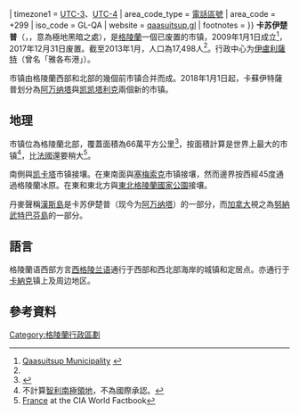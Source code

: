 {{Infobox settlement
<!-- See Template:Infobox settlement for additional fields and descriptions -->
| name                    = 卡苏伊楚普
| native_name             = Qaasuitsup Kommunia
| native_name_lang        = kl<!-- ISO 639-2 code e.g. "fr" for French -->
| type                    = [[格陵蘭行政區劃|市镇]]
| image_skyline           = Qaasuitsup-montage.jpg
| image_alt               = Qaasuitsup municipality
| image_caption           = 從左上起順時針：[[乌库西萨特|乌库西萨特]]、[[烏佩納維克|烏佩納維克]]、[[伊盧利菫特冰川|伊盧利菫特冰川]]、[[乌马纳克|乌马纳克]]
| image_shield            = Qaasuitsup-coat-of-arms.svg
| shield_alt              = 
| image_map               = Qaasuitsup in Greenland.svg
| map_alt                 = 
| map_caption             = 卡苏伊楚普在格陵蘭的位置
| mapsize                 = 250px
| latd  = 76|latm  = 00|latNS  = N
| longd = 57|longm = 00|longEW = W
| coor_pinpoint           = Qaasuitsup Commune
| coordinates_type        = region:GL_type:adm1st
| coordinates_display     = inline,title
| coordinates_footnotes   = 
| subdivision_type        = 國家
| subdivision_name        = {{DEN}}
| subdivision_type1       = [[構成國|構成國]]
| subdivision_name1       = {{Flag|Greenland}}
| subdivision_type2       = [[格陵蘭行政區劃|市镇]]
| subdivision_name2       = [[File:Qaasuitsup-coat-of-arms.svg|22px]]卡苏伊楚普
| subdivision_type3       = 
| subdivision_name3       = 
| established_title       = 建立
| established_date        = 2009年1月1日
| established_title2      = 廢止
| established_date2       = 2017年12月31日
| seat_type               = 行政中心
| seat                    = [[伊盧利薩特|伊盧利薩特]]
| government_footnotes    = <ref>{{cite web |url=http://www.qaasuitsup.gl/en/Om-kommunen/Pisut-News/2010/12/2010-12-08-offshore-licenser |title=存档副本 |accessdate=2011-05-28 |deadurl=yes |archiveurl=https://web.archive.org/web/20120322162856/http://www.qaasuitsup.gl/en/Om-kommunen/Pisut-News/2010/12/2010-12-08-offshore-licenser |archivedate=2012-03-22 }} Qaasuitsup Kommunia {{en icon}}</ref>
| leader_party            = 
| leader_title            = 市長
| leader_name             = Ole Dorph（[[前進_(格陵蘭)|前進黨]]）
| unit_pref               = 公制<!-- or US or UK -->
| area_footnotes          = <ref name="stat">Statistics Greenland, [http://www.stat.gl/LinkClick.aspx?link=Greenland+in+Figures%2fGIF_2010.pdf ''Greenland in Figures 2010''] {{Wayback|url=http://www.stat.gl/LinkClick.aspx?link=Greenland+in+Figures%2fGIF_2010.pdf |date=20110714054916 }}</ref>
| area_total_km2          = 660000 
| area_total_sq_mi        = 254827<!-- To override excessive precision -->
| population_footnotes    = <ref name="stat2013">{{cite book
 |title        = Greenland in Figures 2013
 |url          = http://www.stat.gl/publ/en/GF/2013/pdf/Greenland%20in%20Figures%202013.pdf
 |publisher    = Statistics Greenland
 |isbn         = 978-87-986787-7-9
 |issn         = 1602-5709
 |accessdate   = 2 September 2013
 |archive-date = 2018-12-24
 |archive-url  = https://web.archive.org/web/20181224190854/http://www.stat.gl/publ/en/GF/2013/pdf/Greenland%20in%20Figures%202013.pdf
 |dead-url     = yes
}}</ref>
| population_total        = 17498
| population_as_of        = 2013
| population_density_km2  = {{#expr:17498/660000 round 3}}
| timezone1               = [[UTC-3|UTC-3]]、[[UTC-4|UTC-4]]
| area_code_type          = [[國際電話區號列表|電話區號]]
| area_code               = +299
| iso_code                = GL-QA
| website                 = [http://qaasuitsup.gl qaasuitsup.gl]
| footnotes               = 
}}
'''卡苏伊楚普'''（{{lang-kl|Qaasuitsup Kommunia}}，{{IPA-kl|qaːsui̯tsup̚}}，意為極地黑暗之處），是[[格陵蘭|格陵蘭]]一個已废置的市镇，2009年1月1日成立<ref>[http://www.qaasuitsup.gl/ Qaasuitsup Municipality] {{Wayback|url=http://www.qaasuitsup.gl/ |date=20110721031238 }} {{kl icon}}</ref>，2017年12月31日废置。截至2013年1月，人口為17,498人<ref name="stat2013"/>。行政中心为[[伊盧利薩特|伊盧利薩特]]（曾名「雅各布港」）。

市镇由格陵蘭西部和北部的幾個前市镇合并而成。2018年1月1日起，卡蘇伊特薩普划分為[[阿万纳塔|阿万纳塔]]與[[凯凯塔利克|凯凯塔利克]]兩個新的市镇。

== 地理 ==
市镇位為格陵蘭北部，覆蓋面積為66萬平方公里<ref>{{cite web |url=http://www.qaasuitsup.gl/da-DK/Om-kommunen/Fakta-om-kommunen |publisher=Qaasuitsup Municipality, Official Website |title=Fakta om kommunen |language=da |accessdate=8 July 2010 |deadurl=yes |archiveurl=https://web.archive.org/web/20101030062742/http://www.qaasuitsup.gl/da-DK/Om-kommunen/Fakta-om-kommunen |archivedate=2010年10月30日 }}</ref>，按面積計算是世界上最大的市镇<ref>不計算[[南極洲|智利南極領地]]，不為國際承認。</ref>，比[[法國|法國]]還要稍大<ref>[https://www.cia.gov/library/publications/the-world-factbook/geos/fr.html France] {{Wayback|url=https://www.cia.gov/library/publications/the-world-factbook/geos/fr.html |date=20181224211127 }} at the CIA World Factbook</ref>。

南側與[[凯卡塔|凯卡塔]]市镇接壤。在東南面與[[塞梅索克|塞梅索克]]市镇接壤，然而邊界按西經45度通過格陵蘭冰原。在東和東北方與[[東北格陵蘭國家公園|東北格陵蘭國家公園]]接壤。

丹麥聲稱[[漢斯島|漢斯島]]是卡苏伊楚普（现今为[[阿万纳塔|阿万纳塔]]）的一部分，而[[加拿大|加拿大]]視之為[[努納武特|努納武特]][[巴芬島|巴芬島]]的一部分。

== 語言 ==
{{main|格陵蘭語}}
格陵蘭语西部方言[[西格陵兰语|西格陵兰语]]通行于西部和西北部海岸的城镇和定居点。{{le|Inuktun}}亦通行于[[卡納克|卡納克]]镇上及周边地区。

== 參考資料 ==
{{commons category|Qaasuitsup}}
{{reflist}}

{{格陵蘭行政區劃}}

[[Category:格陵蘭行政區劃|Category:格陵蘭行政區劃]]